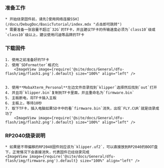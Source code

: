 

### 准备工作

    * 开始烧录固件前，请先[使用网络连接SSH](/docs/DebugDoc/BasicTutorial/index.mdx "点击即可跳转") 
    * 需要准备一张容量不超过`32G`的TF卡，并且建议TF卡的传输速度必须为`class10`级或`class10`级以上，建议使用闪迪等品牌的TF卡

### 下载固件

    1. 使用之前准备好的TF卡
    2. 使用`SDFormatter`格式化
        <ImageView image={require('@site/docs/General/dfu-flash/img/flash1.png').default} size="100%" align="left" />


    3. 使用**MobaXterm_Personal**左边文件目录找到`klipper`选择然后找到`out`打开
    4. 并且将`klipper.bin`复制到TF卡里面，并且重命名为`firmware.bin`
    5. 主板断电，将TF卡插入主板
    6. 主板上，等待10秒
    7. 取下TF卡，插入电脑如果SD卡中的看`firmware.bin`消失，出现`FLY.CUR`就是烧录成功了
        <ImageView image={require('@site/docs/General/dfu-flash/img/flash2.png').default} size="100%" align="left" />

### RP2040烧录说明

    * 如果是不带偏移的RP2040固件则应该为`klipper.uf2`，可以直接放到RP2040的BOOT盘下，正常情况下会直接消失，代表固件已经烧录完成
    <ImageView image={require('@site/docs/General/dfu-flash/img/firmware.png').default} size="100%" align="left" />
